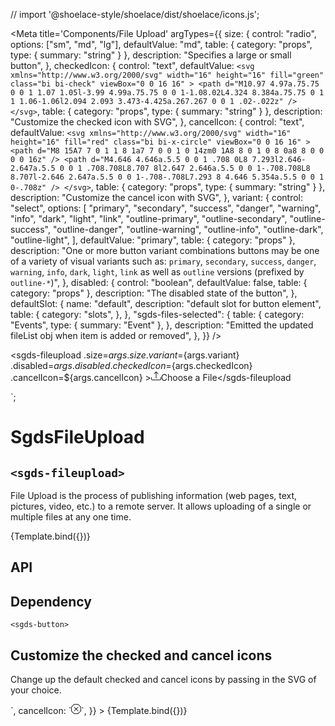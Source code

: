 // import '@shoelace-style/shoelace/dist/shoelace/icons.js';

<Meta
  title='Components/File Upload'
  argTypes={{
    size: {
      control: "radio",
      options: ["sm", "md", "lg"],
      defaultValue: "md",
      table: { category: "props", type: { summary: "string" } },
      description: "Specifies a large or small button",
    },
    checkedIcon: {
      control: "text",
      defaultValue: `<svg
        xmlns="http://www.w3.org/2000/svg"
        width="16"
        height="16"
        fill="green"
        class="bi bi-check"
        viewBox="0 0 16 16"
      >
        <path
          d="M10.97 4.97a.75.75 0 0 1 1.07 1.05l-3.99 4.99a.75.75 0 0 1-1.08.02L4.324 8.384a.75.75 0 1 1 1.06-1.06l2.094 2.093 3.473-4.425a.267.267 0 0 1 .02-.022z"
        />
      </svg>`,
      table: { category: "props", type: { summary: "string" } },
      description: "Customize the checked icon with SVG",
    },
    cancelIcon: {
      control: "text",
      defaultValue: `<svg
        xmlns="http://www.w3.org/2000/svg"
        width="16"
        height="16"
        fill="red"
        class="bi bi-x-circle"
        viewBox="0 0 16 16"
      >
        <path
          d="M8 15A7 7 0 1 1 8 1a7 7 0 0 1 0 14zm0 1A8 8 0 1 0 8 0a8 8 0 0 0 0 16z"
        />
        <path
          d="M4.646 4.646a.5.5 0 0 1 .708 0L8 7.293l2.646-2.647a.5.5 0 0 1 .708.708L8.707 8l2.647 2.646a.5.5 0 0 1-.708.708L8 8.707l-2.646 2.647a.5.5 0 0 1-.708-.708L7.293 8 4.646 5.354a.5.5 0 0 1 0-.708z"
        />
      </svg>`,
      table: { category: "props", type: { summary: "string" } },
      description: "Customize the cancel icon with SVG",
    },
    variant: {
      control: "select",
      options: [
        "primary",
        "secondary",
        "success",
        "danger",
        "warning",
        "info",
        "dark",
        "light",
        "link",
        "outline-primary",
        "outline-secondary",
        "outline-success",
        "outline-danger",
        "outline-warning",
        "outline-info",
        "outline-dark",
        "outline-light",
      ],
      defaultValue: "primary",
      table: { category: "props" },
      description:
        "One or more button variant combinations buttons may be one of a variety of visual variants such as: `primary`, `secondary`, `success`, `danger`, `warning`, `info`, `dark`, `light`, `link` as well as `outline` versions (prefixed by `outline-*`)",
    },
    disabled: {
      control: "boolean",
      defaultValue: false,
      table: { category: "props" },
      description: "The disabled state of the button",
    },
    defaultSlot: {
      name: "default",
      description: "default slot for button element",
      table: {
        category: "slots",
      },
    },
    "sgds-files-selected": {
      table: {
        category: "Events",
        type: { summary: "Event" },
      },
      description:
        "Emitted the updated fileList obj when item is added or removed",
    },
  }}
/>

  <sgds-fileupload
    .size=${args.size}
    .variant=${args.variant}
    .disabled=${args.disabled}
    .checkedIcon=${args.checkedIcon}
    .cancelIcon=${args.cancelIcon}
    ><svg
      xmlns="http://www.w3.org/2000/svg"
      width="16"
      height="16"
      fill="currentColor"
      class="bi bi-upload me-2"
      viewBox="0 0 16 16"
    >
      <path
        d="M.5 9.9a.5.5 0 0 1 .5.5v2.5a1 1 0 0 0 1 1h12a1 1 0 0 0 1-1v-2.5a.5.5 0 0 1 1 0v2.5a2 2 0 0 1-2 2H2a2 2 0 0 1-2-2v-2.5a.5.5 0 0 1 .5-.5z"
      />
      <path
        d="M7.646 1.146a.5.5 0 0 1 .708 0l3 3a.5.5 0 0 1-.708.708L8.5 2.707V11.5a.5.5 0 0 1-1 0V2.707L5.354 4.854a.5.5 0 1 1-.708-.708l3-3z"
      /></svg
    >Choose a File</sgds-fileupload
  >
`;

# SgdsFileUpload

## `<sgds-fileupload>`

File Upload is the process of publishing information (web pages, text, pictures, video, etc.) to a remote server. It allows uploading of a single or multiple files at any one time.

<Canvas>
  <Story name='Basic' args={{ variant: "primary" }}>
    {Template.bind({})}
  </Story>
</Canvas>

## API

<ArgsTable story='Basic' />

## Dependency

`<sgds-button>`

## Customize the checked and cancel icons

Change up the default checked and cancel icons by passing in the SVG of your choice.

<Canvas>
  <Story
    name='Custom Icons'
    args={{
      checkedIcon: `<svg xmlns="http://www.w3.org/2000/svg" width="16" height="16" fill="currentColor" class="bi bi-check2-circle" viewBox="0 0 16 16">
  <path d="M2.5 8a5.5 5.5 0 0 1 8.25-4.764.5.5 0 0 0 .5-.866A6.5 6.5 0 1 0 14.5 8a.5.5 0 0 0-1 0 5.5 5.5 0 1 1-11 0z"/>
  <path d="M15.354 3.354a.5.5 0 0 0-.708-.708L8 9.293 5.354 6.646a.5.5 0 1 0-.708.708l3 3a.5.5 0 0 0 .708 0l7-7z"/>
</svg>`,
      cancelIcon: `<svg xmlns="http://www.w3.org/2000/svg" width="16" height="16" fill="currentColor" class="bi bi-x-octagon" viewBox="0 0 16 16">
  <path d="M4.54.146A.5.5 0 0 1 4.893 0h6.214a.5.5 0 0 1 .353.146l4.394 4.394a.5.5 0 0 1 .146.353v6.214a.5.5 0 0 1-.146.353l-4.394 4.394a.5.5 0 0 1-.353.146H4.893a.5.5 0 0 1-.353-.146L.146 11.46A.5.5 0 0 1 0 11.107V4.893a.5.5 0 0 1 .146-.353L4.54.146zM5.1 1 1 5.1v5.8L5.1 15h5.8l4.1-4.1V5.1L10.9 1H5.1z"/>
  <path d="M4.646 4.646a.5.5 0 0 1 .708 0L8 7.293l2.646-2.647a.5.5 0 0 1 .708.708L8.707 8l2.647 2.646a.5.5 0 0 1-.708.708L8 8.707l-2.646 2.647a.5.5 0 0 1-.708-.708L7.293 8 4.646 5.354a.5.5 0 0 1 0-.708z"/>
</svg>`,
    }}
  >
    {Template.bind({})}
  </Story>
</Canvas>
